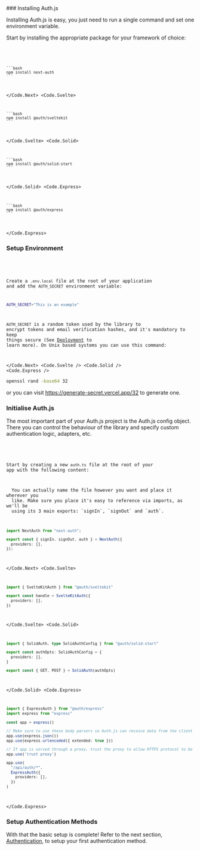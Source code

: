 
<Steps>
### Installing Auth.js

Installing Auth.js is easy, you just need to run a single command and set one environment variable.

Start by installing the appropriate package for your framework of choice:

<Code>
  <Code.Next>
    
    ```bash
    npm install next-auth
    ```

  </Code.Next>
  <Code.Svelte>
  
    ```bash
    npm install @auth/sveltekit
    ```
  </Code.Svelte>
  <Code.Solid>
  
    ```bash
    npm install @auth/solid-start
    ```
  
  </Code.Solid>
  <Code.Express>
  
    ```bash
    npm install @auth/express
    ```
  
  </Code.Express>
</Code>

### Setup Environment

<Code>
  <Code.Next>

Create a `.env.local` file at the root of your application and add the `AUTH_SECRET` environment variable:

```bash filename=".env.local"
AUTH_SECRET="This is an example"
```

`AUTH_SECRET` is a random token used by the library to encrypt tokens and email verification hashes, and it's mandatory to keep things secure (See [Deployment](/overview/deployment) to learn more). On Unix based systems you can use this command:

  </Code.Next>
  <Code.Svelte />
  <Code.Solid />
  <Code.Express />
</Code>

```bash
openssl rand -base64 32
```

or you can visit https://generate-secret.vercel.app/32 to generate one.

### Initialise Auth.js

The most important part of your Auth.js project is the Auth.js config object. There you can control
  the behaviour of the library and specify custom authentication logic, adapters, etc.


<Code>
  <Code.Next>

Start by creating a new `auth.ts` file at the root of your app with the following content:

<Callout type="info">
  You can actually name the file however you want and place it wherever you
  like. Make sure you place it's easy to reference via imports, as we'll be
  using its 3 main exports: `signIn`, `signOut` and `auth`.
</Callout>

```ts filename="./auth.ts"
import NextAuth from "next-auth";

export const { signIn, signOut, auth } = NextAuth({
  providers: [],
});
```

  </Code.Next>
  <Code.Svelte>

```ts filename="./src/hooks.server.ts"
import { SvelteKitAuth } from "@auth/sveltekit"

export const handle = SvelteKitAuth({
  providers: [],
})
```

  </Code.Svelte>
  <Code.Solid>

```ts filename="./routes/api/auth/[...solidauth].ts"
import { SolidAuth, type SolidAuthConfig } from "@auth/solid-start"

export const authOpts: SolidAuthConfig = {
  providers: [],
}

export const { GET, POST } = SolidAuth(authOpts)
```

  </Code.Solid>
  <Code.Express>

```ts filename="./src/routes/auth.route.ts"
import { ExpressAuth } from "@auth/express"
import express from "express"

const app = express()

// Make sure to use these body parsers so Auth.js can receive data from the client
app.use(express.json())
app.use(express.urlencoded({ extended: true }))

// If app is served through a proxy, trust the proxy to allow HTTPS protocol to be detected
app.use('trust proxy')

app.use(
  "/api/auth/*",
  ExpressAuth({
    providers: [],
  })
)
```

  </Code.Express>
</Code>

### Setup Authentication Methods

With that the basic setup is complete! Refer to the next section, [Authentication](/overview/authentication), to setup your first authentication method.

</Steps>
